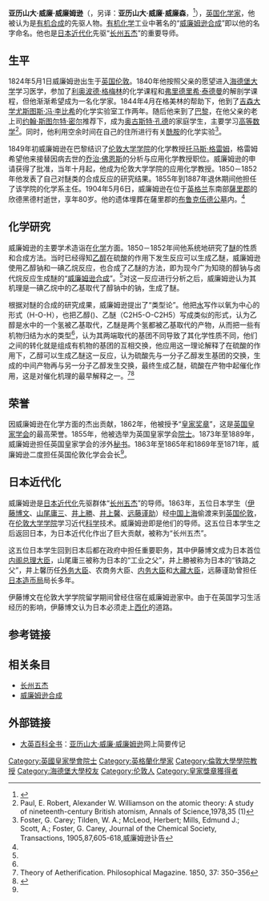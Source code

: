{{Infobox Scientist
|name              = 亚历山大·威廉·威廉姆逊
|image             = Williamson_Alexander.jpg
|image_size       = 200px
|caption           = Alexander William Williamson
|birth_date        = {{birth date|1824|5|1}}
|birth_place       = {{GBR}}[[伦敦|伦敦]][[旺茲沃思|旺茲沃思]]
|death_date        = {{death date and age|1904|5|6|1824|5|1}}
|death_place       = {{GBR}}[[薩里郡|薩里郡]]{{link-en|欣德黑德|Hindhead}}
|residence         = {{GBR}}伦敦
|citizenship       = 
|nationality       = {{GBR}}
|ethnicity         = 
|field             = 
|work_institutions = {{GBR}}[[伦敦大学学院|伦敦大学学院]]
|alma_mater        = 
|doctoral_advisor  =  
|doctoral_students = 
|known_for         = [[威廉姆逊合成|威廉姆逊合成]] <br/> 化学动力平衡理论
|author_abbrev_bot = 
|author_abbrev_zoo = 
|influences        = 
|influenced        = [[长州五杰|长州五杰]]
|prizes            = [[皇家奖章|皇家奖章]]（Royal Medal）
|religion          = 
|footnotes         = 
|signature         =
}}

'''亚历山大·威廉·威廉姆逊'''（{{lang-en|'''Alexander William Williamson'''}}，另译：'''亚历山大·威廉·威廉森'''，{{bd|1824年|5月1日|1904年|5月6日|catIdx=Williamson}}<ref name="威廉姆逊">{{cite web |url=http://www.euchems.org/Distinguished/19thCentury/williamson.asp |title=Williamson, Alexander William (1824-1904) |publisher=European Association for Chemical and Molecular Sciences （欧洲化学和分子科学联盟） |accessdate=2011年1月10日 |language=en |deadurl=yes |archiveurl=https://web.archive.org/web/20060227065708/http://www.euchems.org/Distinguished/19thCentury/williamson.asp |archivedate=2006年2月27日 }}</ref>），[[英国|英国]][[化学家|化学家]]，他被认为是[[有机合成|有机合成]]的先驱人物。[[有机化学|有机化学]]工业中著名的“[[威廉姆逊合成|威廉姆逊合成]]”即以他的名字命名。他也是[[日本|日本]][[近代化|近代化]]先驱“[[长州五杰|长州五杰]]”的重要导师。

==生平==

1824年5月1日威廉姆逊出生于[[英国|英国]][[伦敦|伦敦]]。1840年他按照父亲的愿望进入[[海德堡大学|海德堡大学]]学习医学，参加了[[利奥波德·格梅林|利奥波德·格梅林]]的化学课程和[[弗里德里希·泰德曼|弗里德里希·泰德曼]]的解剖学课程，但他渐渐希望成为一名化学家。1844年4月在格美林的帮助下，他到了[[吉森大学|吉森大学]][[尤斯图斯·冯·李比希|尤斯图斯·冯·李比希]]的化学实验室工作两年。随后他来到了[[巴黎|巴黎]]，在他父亲的老上司[[约翰·斯图尔特·密尔|约翰·斯图尔特·密尔]]推荐下，成为[[奥古斯特·孔德|奥古斯特·孔德]]的家庭学生，主要学习[[高等数学|高等数学]]<ref name="#1">Paul, E. Robert, Alexander W. Williamson on the atomic theory: A study of nineteenth-century British atomism, Annals of Science,1978,35 (1)</ref>。同时，他利用空余时间在自己的住所进行有关[[酰胺|酰胺]]的化学实验<ref name="#2">Foster, G. Carey; Tilden, W. A.; McLeod, Herbert; Mills, Edmund J.; Scott, A.; Foster, G. Carey, Journal of the Chemical Society, Transactions, 1905,87,605-618,威廉姆逊讣告</ref>。

1849年初威廉姆逊在巴黎结识了[[伦敦大学学院|伦敦大学学院]]的化学教授[[托马斯·格雷姆|托马斯·格雷姆]]，格雷姆希望他来接替因病去世的[[乔治·佛恩斯|乔治·佛恩斯]]的分析与应用化学教授职位。威廉姆逊的申请获得了批准，当年十月起，他成为伦敦大学学院的应用化学教授。1850－1852年他发表了自己对醚类的合成反应的研究结果。1855年到1887年退休期间他担任了该学院的化学系主任。1904年5月6日，威廉姆逊在位于[[英格兰|英格兰]]东南部[[薩里郡|薩里郡]]的欣德黑德村逝世，享年80岁。他的遗体埋葬在薩里郡的[[布鲁克伍德公墓|布鲁克伍德公墓]]内。<ref name="威廉姆逊"/>

==化学研究==
威廉姆逊的主要学术造诣在[[化学|化学]]方面。1850－1852年间他系统地研究了[[醚|醚]]的性质和合成方法。当时已经得知[[乙醇|乙醇]]在硫酸的作用下发生反应可以生成乙醚，威廉姆逊使用乙醇钠和一碘乙烷反应，也合成了乙醚的方法，即为现今广为知晓的醇钠与卤代烷反应生成醚的“[[威廉姆逊合成|威廉姆逊合成]]”。<ref name="威廉姆逊"/>对这一反应进行分析之后，威廉姆逊认为其机理是一碘乙烷中的乙基取代了醇钠中的钠，生成了醚。

根据对醚的合成的研究成果，威廉姆逊提出了“类型论”。他把[[水|水]]写作以氧为中心的形式（H-O-H），也把乙醇({{chem|C|2|H|5|O|H}})、乙醚（C2H5-O-C2H5）写成类似的形式，认为乙醇是水中的一个氢被乙基取代，乙醚是两个氢都被乙基取代的产物，从而把一些有机物归结为水的类型<ref name="#1"/>，认为其两端取代的基团不同导致了其化学性质不同，他们之间的转化就是组成有机物的基团的互相交换，他应用这一理论解释了在硫酸的作用下，乙醇可以生成乙醚这一反应，认为硫酸先与一分子乙醇发生基团的交换，生成的中间产物再与另一分子乙醇发生交换，最终生成乙醚，硫酸在产物中起催化作用，这是对催化机理的最早解释之一。<ref>Theory of Aetherification. Philosophical Magazine. 1850, 37: 350–356</ref><ref>{{Cite web |url=http://www.britannica.com/EBchecked/topic/644441/Alexander-William-Williamson |title=存档副本 |accessdate=2011-05-18 |archive-date=2015-04-26 |archive-url=https://web.archive.org/web/20150426203247/http://www.britannica.com/EBchecked/topic/644441/Alexander-William-Williamson |dead-url=no }}</ref>

==荣誉==

因威廉姆逊在化学方面的杰出贡献，1862年，他被授予“[[皇家奖章|皇家奖章]]”，这是[[英国|英国]][[皇家学会|皇家学会]]的最高荣誉。1855年，他被选举为英国皇家学会[[院士|院士]]。1873年至1889年，威廉姆逊担任英国皇家学会的涉外[[秘书|秘书]]。1863年至1865年和1869年至1871年，威廉姆逊二度担任英国伦敦化学会会长<ref name="#2"/>。

==日本近代化==

威廉姆逊是[[日本|日本]][[近代化|近代化]]先驱群体“[[长州五杰|长州五杰]]”的导师。1863年，五位日本学生（[[伊藤博文|伊藤博文]]、[[山尾庸三|山尾庸三]]、[[井上勝|井上勝]]、[[井上馨|井上馨]]、[[远藤谨助|远藤谨助]]）经[[清朝|中国]][[上海|上海]]偷渡来到[[英国|英国]][[伦敦|伦敦]]，在[[伦敦大学学院|伦敦大学学院]]学习近代[[科学|科学]]技术。威廉姆逊即是他们的导师。这五位日本学生之后返回日本，为日本近代化作出了巨大贡献，被称为“长州五杰”。

这五位日本学生回到日本后都在政府中担任重要职务，其中伊藤博文成为日本首位[[内阁总理大臣_(日本)|内阁总理大臣]]，山尾庸三被称为日本的“工业之父”，井上勝被称为日本的“铁路之父”，井上馨历任[[外务大臣_(日本)|外务大臣]]、农商务大臣、[[内务大臣|内务大臣]]和[[大藏省|大藏大臣]]，远藤谨助曾担任[[造币局_(日本)|日本造币局]]局长多年。

伊藤博文在伦敦大学学院留学期间曾经住宿在威廉姆逊家中。由于在英国学习生活经历的影响，伊藤博文认为日本必须走上[[西化|西化]]的道路。

==参考链接==
{{reflist}}

==相关条目==
* [[长州五杰|长州五杰]]
* [[威廉姆逊合成|威廉姆逊合成]]

==外部链接==
* [[大英百科全书|大英百科全书]]：[http://www.britannica.com/EBchecked/topic/644441/Alexander-William-Williamson 亚历山大·威廉·威廉姆逊]{{Wayback|url=http://www.britannica.com/EBchecked/topic/644441/Alexander-William-Williamson |date=20150426203247 }}网上简要传记{{en icon}}

{{1911}}
{{皇家奖章获得者}}
{{Authority control}}
{{DEFAULTSORT:Williamson, Alexander William}}
[[Category:英國皇家學會院士|Category:英國皇家學會院士]]
[[Category:英格蘭化學家|Category:英格蘭化學家]]
[[Category:倫敦大學學院教授|Category:倫敦大學學院教授]]
[[Category:海德堡大學校友|Category:海德堡大學校友]]
[[Category:伦敦人|Category:伦敦人]]
[[Category:皇家獎章獲得者|Category:皇家獎章獲得者]]